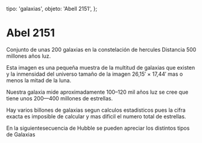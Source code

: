 
  tipo: 'galaxias',
  objeto: 'Abell 2151',
};

# Abel 2151

Conjunto de unas 200 galaxias en la constelación de hercules Distancia 500 millones años luz.

Esta imagen es una pequeña muestra de la multitud de galaxias que existen y la inmensidad
del universo tamaño de la imagen  26,15′ × 17,44′ mas o menos la mitad de la luna.

<Imagen
  src="registro/abell-2151_20110527_abel-2151-2-1200s-27-mayo-2011pa.jpg"
  fecha="20110527"
/>

Nuestra galaxia mide aproximadamente 100–120 mil años luz se cree que tiene unos
200—400 millones de estrellas.

Hay varios billones de galaxias segun calculos estadisticos pues la cifra exacta
es imposible de calcular y mas dificil el numero total de estrellas.

<Imagen
  src="registro/abell-2151_20121200_hubble_sequence_photo.png"
/>

En la siguientesecuencia de Hubble se pueden apreciar los distintos tipos de Galaxias

<Imagen
  src="registro/abell-2151_20170506_20170506_200443.jpg"
  fecha="20170506"
  desc="NGC 7331"
/>